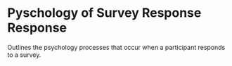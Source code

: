# Pyschology of Survey Response Response

Outlines the psychology processes that occur when a participant responds to a
survey. 